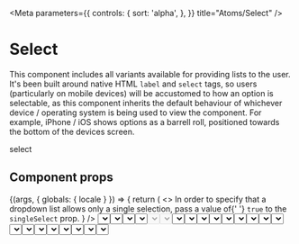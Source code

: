 
<!-- Components -->


<!-- Data -->


<Meta
  parameters={{
    controls: {
      sort: 'alpha',
    },
  }}
  title="Atoms/Select"
/>

# Select

This component includes all variants available for providing lists to the user. It's been built around native HTML `label` and `select` tags, so users (particularly on mobile devices) will be accustomed to how an option is selectable, as this component inherits the default behaviour of whichever device / operating system is being used to view the component. For example, iPhone / iOS shows options as a barrell roll, positioned towards the bottom of the devices screen.

<InformationPanel leadIn="Unique component id">select</InformationPanel>

## Component props

<Props of={Select} />

<!-- Single select -->

<Preview withSource="none">
  <Story name="Single select">
    {(args, { globals: { locale } }) => {
      return (
        <>
          <StoryHeading
            heading="Single select"
            summary={
              <>
                In order to specify that a dropdown list allows only a single selection, pass a value of{' '}
                <code>true</code> to the <code>singleSelect</code> prop.
              </>
            }
          />
          <Select
            colour="gray"
            id="single-select"
            items={[
              {
                text: Data[locale].singleSelect.optionText.replace('{INDEX}', '1'),
                value: 1,
              },
              {
                text: Data[locale].singleSelect.optionText.replace('{INDEX}', '2'),
                value: 2,
              },
              {
                text: Data[locale].singleSelect.optionText.replace('{INDEX}', '3'),
                value: 3,
              },
              {
                text: Data[locale].singleSelect.optionText.replace('{INDEX}', '4'),
                value: 4,
              },
              {
                text: Data[locale].singleSelect.optionText.replace('{INDEX}', '5'),
                value: 5,
              },
            ]}
            label={Data[locale].singleSelect.label}
            placeholder={Data[locale].placeholder}
            singleSelect={true}
          />
          <CodeBlock language="jsx">{`<Select
  colour="gray"
  id="single-select"
  items={[
    {
      text: "${Data[locale].singleSelect.optionText.replace('{INDEX}', '1')}",
      value: 1,
    },
    ...
  ]}
  label="${Data[locale].singleSelect.label}"
  placeholder="${Data[locale].placeholder}"
  singleSelect={true}
/>`}</CodeBlock>
        </>
      );
    }}
  </Story>
</Preview>

<!-- Multi-select -->

<Preview withSource="none">
  <Story name="Multi-select">
    {(args, { globals: { locale } }) => {
      return (
        <>
          <StoryHeading
            heading="Multi-select"
            summary={
              <>
                In order to specify that a dropdown list allows multiple selections, pass a value of <code>true</code>{' '}
                to the <code>multiSelect</code> prop.
              </>
            }
          />
          <Select
            colour="gray"
            id="multi-select"
            items={[
              {
                text: Data[locale].multiSelect.optionText.replace('{INDEX}', '1'),
                value: 1,
              },
              {
                text: Data[locale].multiSelect.optionText.replace('{INDEX}', '2'),
                value: 2,
              },
              {
                text: Data[locale].multiSelect.optionText.replace('{INDEX}', '3'),
                value: 3,
              },
              {
                text: Data[locale].multiSelect.optionText.replace('{INDEX}', '4'),
                value: 4,
              },
              {
                text: Data[locale].multiSelect.optionText.replace('{INDEX}', '5'),
                value: 5,
              },
            ]}
            label={Data[locale].multiSelect.label}
            multiSelect={true}
            placeholder={Data[locale].placeholder}
          />
          <CodeBlock language="jsx">{`<Select
  colour="gray"
  id="multi-select"
  items={[
    {
      text: "${Data[locale].multiSelect.optionText.replace('{INDEX}', '1')}",
      value: 1,
    },
    ...
  ]}
  label="${Data[locale].multiSelect.label}"
  multiSelect={true}
  placeholder="${Data[locale].placeholder}"
/>`}</CodeBlock>
        </>
      );
    }}
  </Story>
</Preview>

<!-- Disabled -->

<Preview withSource="none">
  <Story name="Disabled">
    {(args, { globals: { locale } }) => {
      return (
        <>
          <StoryHeading
            heading="Disabled"
            summary={
              <>
                In order to specify that a dropdown list is disabled, pass a value of <code>true</code> to the{' '}
                <code>disabled</code> prop.
              </>
            }
          />
          <Select
            disabled={true}
            id="disabled"
            items={[
              {
                text: Data[locale].disabledSelect.optionText.replace('{INDEX}', '1'),
                value: 1,
              },
              {
                text: Data[locale].disabledSelect.optionText.replace('{INDEX}', '2'),
                value: 2,
              },
              {
                text: Data[locale].disabledSelect.optionText.replace('{INDEX}', '3'),
                value: 3,
              },
              {
                text: Data[locale].disabledSelect.optionText.replace('{INDEX}', '4'),
                value: 4,
              },
              {
                text: Data[locale].disabledSelect.optionText.replace('{INDEX}', '5'),
                value: 5,
              },
            ]}
            label={Data[locale].disabledSelect.label}
            placeholder={Data[locale].placeholder}
            singleSelect={true}
          />
          <CodeBlock language="jsx">{`<Select
  disabled={true}
  id="disabled"
  items={[
    {
      text: "${Data[locale].disabledSelect.optionText.replace('{INDEX}', '1')}",
      value: 1,
    },
    ...
  ]}
  label="${Data[locale].disabledSelect.label}"
  placeholder="${Data[locale].placeholder}"
  singleSelect={true}
/>`}</CodeBlock>
        </>
      );
    }}
  </Story>
</Preview>

<!-- Auto-selected item(s) -->

<Preview withSource="none">
  <Story name="Auto-selected item(s)">
    {(args, { globals: { locale } }) => {
      return (
        <>
          <StoryHeading
            heading="Auto-selected item(s)"
            summary={
              <>
                It is possible to specify which options of a dropdown list should be selected by default. To do this,
                pass a value of <code>true</code> to the <code>selected</code> property of each <code>item</code> that
                is to be selected.
                <br />
                <br />
                <strong>Please note:</strong> this feature is available, and should be specified in exactly the same way
                whether a <code>singleSelect</code> or a <code>multiSelect</code> dropdown list is being defined.
              </>
            }
          />
          <Select
            colour="gray"
            id="auto-selected-items"
            items={[
              {
                selected: true,
                text: Data[locale].autoSelectedSelect.optionText.replace('{INDEX}', '1'),
                value: 1,
              },
              {
                selected: true,
                text: Data[locale].autoSelectedSelect.optionText.replace('{INDEX}', '2'),
                value: 2,
              },
              {
                text: Data[locale].autoSelectedSelect.optionText.replace('{INDEX}', '3'),
                value: 3,
              },
              {
                text: Data[locale].autoSelectedSelect.optionText.replace('{INDEX}', '4'),
                value: 4,
              },
              {
                text: Data[locale].autoSelectedSelect.optionText.replace('{INDEX}', '5'),
                value: 5,
              },
            ]}
            label={Data[locale].autoSelectedSelect.label}
            multiSelect={true}
          />
          <CodeBlock language="jsx">{`<Select
  colour="gray"
  id="auto-selected-items"
  items={[
    {
      selected: true,
      text: "${Data[locale].autoSelectedSelect.optionText.replace('{INDEX}', '1')}",
      value: 1,
    },
    {
      selected: true,
      text: "${Data[locale].autoSelectedSelect.optionText.replace('{INDEX}', '2')}",
      value: 2,
    },
    {
      text: "${Data[locale].autoSelectedSelect.optionText.replace('{INDEX}', '3')}",
      value: 3,
    },
    ...
  ]}
  label="${Data[locale].autoSelectedSelect.label}"
  multiSelect={true}
/>`}</CodeBlock>
        </>
      );
    }}
  </Story>
</Preview>

<!-- Colour variants -->

<Preview withSource="none">
  <Story name="Colour variants">
    {(args, { globals: { locale } }) => {
      return (
        <>
          <StoryHeading
            heading="Colour variants"
            summary={
              <>
                Any instance of <code>&lt;Select&gt;</code> can be themed with any of the base colours of the Alyasra
                colour palette. In order to specify which theme to use, pass the colour to the <code>colour</code> prop.
              </>
            }
          />
          <CodeBlock language="jsx">{`<Select
  colour="tan"
  id="single-select"
  items={[
    {
      text: "${Data[locale].colourVariants.optionText.replace('{COLOUR}', 'gray').replace('{INDEX}', '1')}",
      value: 1,
    },
    ...
  ]}
  label="${Data[locale].colourVariants.singleLabel.replace('{COLOUR}', 'gray')}"
  singleSelect={true}
/>`}</CodeBlock>
          <br />
          <Typography.SubHeading colour="teal" type="subHeading" variant={2}>
            Gray
          </Typography.SubHeading>
          <Grid.Row>
            <Grid.Col mobile={{ span: 12 }} tablet={{ span: 6 }}>
              <Select
                colour="gray"
                dataAttributes={{ 'data-component-spacing': '0' }}
                id="colour-variants-single-select-gray"
                items={[
                  {
                    text: Data[locale].colourVariants.optionText.replace('{COLOUR}', 'gray').replace('{INDEX}', '1'),
                    value: 1,
                  },
                  {
                    text: Data[locale].colourVariants.optionText.replace('{COLOUR}', 'gray').replace('{INDEX}', '2'),
                    value: 2,
                  },
                  {
                    text: Data[locale].colourVariants.optionText.replace('{COLOUR}', 'gray').replace('{INDEX}', '3'),
                    value: 3,
                  },
                  {
                    text: Data[locale].colourVariants.optionText.replace('{COLOUR}', 'gray').replace('{INDEX}', '4'),
                    value: 4,
                  },
                  {
                    text: Data[locale].colourVariants.optionText.replace('{COLOUR}', 'gray').replace('{INDEX}', '5'),
                    value: 5,
                  },
                ]}
                label={Data[locale].colourVariants.singleLabel.replace('{COLOUR}', 'gray')}
                placeholder={Data[locale].placeholder}
                singleSelect={true}
              />
            </Grid.Col>
            <Grid.Col mobile={{ span: 12 }} tablet={{ span: 6 }}>
              <Select
                colour="gray"
                dataAttributes={{ 'data-component-spacing': '0' }}
                id="colour-variants-multi-select-gray"
                items={[
                  {
                    selected: true,
                    text: Data[locale].colourVariants.optionText.replace('{COLOUR}', 'gray').replace('{INDEX}', '1'),
                    value: 1,
                  },
                  {
                    selected: true,
                    text: Data[locale].colourVariants.optionText.replace('{COLOUR}', 'gray').replace('{INDEX}', '2'),
                    value: 2,
                  },
                  {
                    text: Data[locale].colourVariants.optionText.replace('{COLOUR}', 'gray').replace('{INDEX}', '3'),
                    value: 3,
                  },
                  {
                    text: Data[locale].colourVariants.optionText.replace('{COLOUR}', 'gray').replace('{INDEX}', '4'),
                    value: 4,
                  },
                  {
                    text: Data[locale].colourVariants.optionText.replace('{COLOUR}', 'gray').replace('{INDEX}', '5'),
                    value: 5,
                  },
                ]}
                label={Data[locale].multiSelect.label.replace('{COLOUR}', 'gray')}
                multiSelect={true}
              />
            </Grid.Col>
          </Grid.Row>
          <br />
          <Typography.SubHeading colour="teal" type="subHeading" variant={2}>
            Green
          </Typography.SubHeading>
          <Grid.Row>
            <Grid.Col mobile={{ span: 12 }} tablet={{ span: 6 }}>
              <Select
                colour="green"
                dataAttributes={{ 'data-component-spacing': '0' }}
                id="colour-variants-single-select-green"
                items={[
                  {
                    text: Data[locale].colourVariants.optionText.replace('{COLOUR}', 'green').replace('{INDEX}', '1'),
                    value: 1,
                  },
                  {
                    text: Data[locale].colourVariants.optionText.replace('{COLOUR}', 'green').replace('{INDEX}', '2'),
                    value: 2,
                  },
                  {
                    text: Data[locale].colourVariants.optionText.replace('{COLOUR}', 'green').replace('{INDEX}', '3'),
                    value: 3,
                  },
                  {
                    text: Data[locale].colourVariants.optionText.replace('{COLOUR}', 'green').replace('{INDEX}', '4'),
                    value: 4,
                  },
                  {
                    text: Data[locale].colourVariants.optionText.replace('{COLOUR}', 'green').replace('{INDEX}', '5'),
                    value: 5,
                  },
                ]}
                label={Data[locale].colourVariants.singleLabel.replace('{COLOUR}', 'green')}
                placeholder={Data[locale].placeholder}
                singleSelect={true}
              />
            </Grid.Col>
            <Grid.Col mobile={{ span: 12 }} tablet={{ span: 6 }}>
              <Select
                colour="green"
                dataAttributes={{ 'data-component-spacing': '0' }}
                id="colour-variants-multi-select-green"
                items={[
                  {
                    selected: true,
                    text: Data[locale].colourVariants.optionText.replace('{COLOUR}', 'green').replace('{INDEX}', '1'),
                    value: 1,
                  },
                  {
                    selected: true,
                    text: Data[locale].colourVariants.optionText.replace('{COLOUR}', 'green').replace('{INDEX}', '2'),
                    value: 2,
                  },
                  {
                    text: Data[locale].colourVariants.optionText.replace('{COLOUR}', 'green').replace('{INDEX}', '3'),
                    value: 3,
                  },
                  {
                    text: Data[locale].colourVariants.optionText.replace('{COLOUR}', 'green').replace('{INDEX}', '4'),
                    value: 4,
                  },
                  {
                    text: Data[locale].colourVariants.optionText.replace('{COLOUR}', 'green').replace('{INDEX}', '5'),
                    value: 5,
                  },
                ]}
                label={Data[locale].multiSelect.label.replace('{COLOUR}', 'green')}
                multiSelect={true}
              />
            </Grid.Col>
          </Grid.Row>
          <br />
          <Typography.SubHeading colour="teal" type="subHeading" variant={2}>
            Maroon
          </Typography.SubHeading>
          <Grid.Row>
            <Grid.Col mobile={{ span: 12 }} tablet={{ span: 6 }}>
              <Select
                colour="maroon"
                dataAttributes={{ 'data-component-spacing': '0' }}
                id="colour-variants-single-select-maroon"
                items={[
                  {
                    text: Data[locale].colourVariants.optionText.replace('{COLOUR}', 'maroon').replace('{INDEX}', '1'),
                    value: 1,
                  },
                  {
                    text: Data[locale].colourVariants.optionText.replace('{COLOUR}', 'maroon').replace('{INDEX}', '2'),
                    value: 2,
                  },
                  {
                    text: Data[locale].colourVariants.optionText.replace('{COLOUR}', 'maroon').replace('{INDEX}', '3'),
                    value: 3,
                  },
                  {
                    text: Data[locale].colourVariants.optionText.replace('{COLOUR}', 'maroon').replace('{INDEX}', '4'),
                    value: 4,
                  },
                  {
                    text: Data[locale].colourVariants.optionText.replace('{COLOUR}', 'maroon').replace('{INDEX}', '5'),
                    value: 5,
                  },
                ]}
                label={Data[locale].colourVariants.singleLabel.replace('{COLOUR}', 'maroon')}
                placeholder={Data[locale].placeholder}
                singleSelect={true}
              />
            </Grid.Col>
            <Grid.Col mobile={{ span: 12 }} tablet={{ span: 6 }}>
              <Select
                colour="maroon"
                dataAttributes={{ 'data-component-spacing': '0' }}
                id="colour-variants-multi-select-maroon"
                items={[
                  {
                    selected: true,
                    text: Data[locale].colourVariants.optionText.replace('{COLOUR}', 'maroon').replace('{INDEX}', '1'),
                    value: 1,
                  },
                  {
                    selected: true,
                    text: Data[locale].colourVariants.optionText.replace('{COLOUR}', 'maroon').replace('{INDEX}', '2'),
                    value: 2,
                  },
                  {
                    text: Data[locale].colourVariants.optionText.replace('{COLOUR}', 'maroon').replace('{INDEX}', '3'),
                    value: 3,
                  },
                  {
                    text: Data[locale].colourVariants.optionText.replace('{COLOUR}', 'maroon').replace('{INDEX}', '4'),
                    value: 4,
                  },
                  {
                    text: Data[locale].colourVariants.optionText.replace('{COLOUR}', 'maroon').replace('{INDEX}', '5'),
                    value: 5,
                  },
                ]}
                label={Data[locale].multiSelect.label.replace('{COLOUR}', 'maroon')}
                multiSelect={true}
              />
            </Grid.Col>
          </Grid.Row>
          <br />
          <Typography.SubHeading colour="teal" type="subHeading" variant={2}>
            Orange
          </Typography.SubHeading>
          <Grid.Row>
            <Grid.Col mobile={{ span: 12 }} tablet={{ span: 6 }}>
              <Select
                colour="orange"
                dataAttributes={{ 'data-component-spacing': '0' }}
                id="colour-variants-single-select-orange"
                items={[
                  {
                    text: Data[locale].colourVariants.optionText.replace('{COLOUR}', 'orange').replace('{INDEX}', '1'),
                    value: 1,
                  },
                  {
                    text: Data[locale].colourVariants.optionText.replace('{COLOUR}', 'orange').replace('{INDEX}', '2'),
                    value: 2,
                  },
                  {
                    text: Data[locale].colourVariants.optionText.replace('{COLOUR}', 'orange').replace('{INDEX}', '3'),
                    value: 3,
                  },
                  {
                    text: Data[locale].colourVariants.optionText.replace('{COLOUR}', 'orange').replace('{INDEX}', '4'),
                    value: 4,
                  },
                  {
                    text: Data[locale].colourVariants.optionText.replace('{COLOUR}', 'orange').replace('{INDEX}', '5'),
                    value: 5,
                  },
                ]}
                label={Data[locale].colourVariants.singleLabel.replace('{COLOUR}', 'orange')}
                placeholder={Data[locale].placeholder}
                singleSelect={true}
              />
            </Grid.Col>
            <Grid.Col mobile={{ span: 12 }} tablet={{ span: 6 }}>
              <Select
                colour="orange"
                dataAttributes={{ 'data-component-spacing': '0' }}
                id="colour-variants-multi-select-orange"
                items={[
                  {
                    selected: true,
                    text: Data[locale].colourVariants.optionText.replace('{COLOUR}', 'orange').replace('{INDEX}', '1'),
                    value: 1,
                  },
                  {
                    selected: true,
                    text: Data[locale].colourVariants.optionText.replace('{COLOUR}', 'orange').replace('{INDEX}', '2'),
                    value: 2,
                  },
                  {
                    text: Data[locale].colourVariants.optionText.replace('{COLOUR}', 'orange').replace('{INDEX}', '3'),
                    value: 3,
                  },
                  {
                    text: Data[locale].colourVariants.optionText.replace('{COLOUR}', 'orange').replace('{INDEX}', '4'),
                    value: 4,
                  },
                  {
                    text: Data[locale].colourVariants.optionText.replace('{COLOUR}', 'orange').replace('{INDEX}', '5'),
                    value: 5,
                  },
                ]}
                label={Data[locale].multiSelect.label.replace('{COLOUR}', 'orange')}
                multiSelect={true}
              />
            </Grid.Col>
          </Grid.Row>
          <br />
          <Typography.SubHeading colour="teal" type="subHeading" variant={2}>
            Purple
          </Typography.SubHeading>
          <Grid.Row>
            <Grid.Col mobile={{ span: 12 }} tablet={{ span: 6 }}>
              <Select
                colour="purple"
                dataAttributes={{ 'data-component-spacing': '0' }}
                id="colour-variants-single-select-purple"
                items={[
                  {
                    text: Data[locale].colourVariants.optionText.replace('{COLOUR}', 'purple').replace('{INDEX}', '1'),
                    value: 1,
                  },
                  {
                    text: Data[locale].colourVariants.optionText.replace('{COLOUR}', 'purple').replace('{INDEX}', '2'),
                    value: 2,
                  },
                  {
                    text: Data[locale].colourVariants.optionText.replace('{COLOUR}', 'purple').replace('{INDEX}', '3'),
                    value: 3,
                  },
                  {
                    text: Data[locale].colourVariants.optionText.replace('{COLOUR}', 'purple').replace('{INDEX}', '4'),
                    value: 4,
                  },
                  {
                    text: Data[locale].colourVariants.optionText.replace('{COLOUR}', 'purple').replace('{INDEX}', '5'),
                    value: 5,
                  },
                ]}
                label={Data[locale].colourVariants.singleLabel.replace('{COLOUR}', 'purple')}
                placeholder={Data[locale].placeholder}
                singleSelect={true}
              />
            </Grid.Col>
            <Grid.Col mobile={{ span: 12 }} tablet={{ span: 6 }}>
              <Select
                colour="purple"
                dataAttributes={{ 'data-component-spacing': '0' }}
                id="colour-variants-multi-select-purple"
                items={[
                  {
                    selected: true,
                    text: Data[locale].colourVariants.optionText.replace('{COLOUR}', 'purple').replace('{INDEX}', '1'),
                    value: 1,
                  },
                  {
                    selected: true,
                    text: Data[locale].colourVariants.optionText.replace('{COLOUR}', 'purple').replace('{INDEX}', '2'),
                    value: 2,
                  },
                  {
                    text: Data[locale].colourVariants.optionText.replace('{COLOUR}', 'purple').replace('{INDEX}', '3'),
                    value: 3,
                  },
                  {
                    text: Data[locale].colourVariants.optionText.replace('{COLOUR}', 'purple').replace('{INDEX}', '4'),
                    value: 4,
                  },
                  {
                    text: Data[locale].colourVariants.optionText.replace('{COLOUR}', 'purple').replace('{INDEX}', '5'),
                    value: 5,
                  },
                ]}
                label={Data[locale].multiSelect.label.replace('{COLOUR}', 'purple')}
                multiSelect={true}
              />
            </Grid.Col>
          </Grid.Row>
          <br />
          <Typography.SubHeading colour="teal" type="subHeading" variant={2}>
            Tan
          </Typography.SubHeading>
          <Grid.Row>
            <Grid.Col mobile={{ span: 12 }} tablet={{ span: 6 }}>
              <Select
                colour="tan"
                dataAttributes={{ 'data-component-spacing': '0' }}
                id="colour-variants-single-select-tan"
                items={[
                  {
                    text: Data[locale].colourVariants.optionText.replace('{COLOUR}', 'tan').replace('{INDEX}', '1'),
                    value: 1,
                  },
                  {
                    text: Data[locale].colourVariants.optionText.replace('{COLOUR}', 'tan').replace('{INDEX}', '2'),
                    value: 2,
                  },
                  {
                    text: Data[locale].colourVariants.optionText.replace('{COLOUR}', 'tan').replace('{INDEX}', '3'),
                    value: 3,
                  },
                  {
                    text: Data[locale].colourVariants.optionText.replace('{COLOUR}', 'tan').replace('{INDEX}', '4'),
                    value: 4,
                  },
                  {
                    text: Data[locale].colourVariants.optionText.replace('{COLOUR}', 'tan').replace('{INDEX}', '5'),
                    value: 5,
                  },
                ]}
                label={Data[locale].colourVariants.singleLabel.replace('{COLOUR}', 'tan')}
                placeholder={Data[locale].placeholder}
                singleSelect={true}
              />
            </Grid.Col>
            <Grid.Col mobile={{ span: 12 }} tablet={{ span: 6 }}>
              <Select
                colour="tan"
                dataAttributes={{ 'data-component-spacing': '0' }}
                id="colour-variants-multi-select-tan"
                items={[
                  {
                    selected: true,
                    text: Data[locale].colourVariants.optionText.replace('{COLOUR}', 'tan').replace('{INDEX}', '1'),
                    value: 1,
                  },
                  {
                    selected: true,
                    text: Data[locale].colourVariants.optionText.replace('{COLOUR}', 'tan').replace('{INDEX}', '2'),
                    value: 2,
                  },
                  {
                    text: Data[locale].colourVariants.optionText.replace('{COLOUR}', 'tan').replace('{INDEX}', '3'),
                    value: 3,
                  },
                  {
                    text: Data[locale].colourVariants.optionText.replace('{COLOUR}', 'tan').replace('{INDEX}', '4'),
                    value: 4,
                  },
                  {
                    text: Data[locale].colourVariants.optionText.replace('{COLOUR}', 'tan').replace('{INDEX}', '5'),
                    value: 5,
                  },
                ]}
                label={Data[locale].multiSelect.label.replace('{COLOUR}', 'tan')}
                multiSelect={true}
              />
            </Grid.Col>
          </Grid.Row>
          <br />
          <Typography.SubHeading colour="teal" type="subHeading" variant={2}>
            Teal
          </Typography.SubHeading>
          <Grid.Row>
            <Grid.Col mobile={{ span: 12 }} tablet={{ span: 6 }}>
              <Select
                colour="teal"
                dataAttributes={{ 'data-component-spacing': '0' }}
                id="colour-variants-single-select-teal"
                items={[
                  {
                    text: Data[locale].colourVariants.optionText.replace('{COLOUR}', 'teal').replace('{INDEX}', '1'),
                    value: 1,
                  },
                  {
                    text: Data[locale].colourVariants.optionText.replace('{COLOUR}', 'teal').replace('{INDEX}', '2'),
                    value: 2,
                  },
                  {
                    text: Data[locale].colourVariants.optionText.replace('{COLOUR}', 'teal').replace('{INDEX}', '3'),
                    value: 3,
                  },
                  {
                    text: Data[locale].colourVariants.optionText.replace('{COLOUR}', 'teal').replace('{INDEX}', '4'),
                    value: 4,
                  },
                  {
                    text: Data[locale].colourVariants.optionText.replace('{COLOUR}', 'teal').replace('{INDEX}', '5'),
                    value: 5,
                  },
                ]}
                label={Data[locale].colourVariants.singleLabel.replace('{COLOUR}', 'teal')}
                placeholder={Data[locale].placeholder}
                singleSelect={true}
              />
            </Grid.Col>
            <Grid.Col mobile={{ span: 12 }} tablet={{ span: 6 }}>
              <Select
                colour="teal"
                dataAttributes={{ 'data-component-spacing': '0' }}
                id="colour-variants-multi-select-teal"
                items={[
                  {
                    selected: true,
                    text: Data[locale].colourVariants.optionText.replace('{COLOUR}', 'teal').replace('{INDEX}', '1'),
                    value: 1,
                  },
                  {
                    selected: true,
                    text: Data[locale].colourVariants.optionText.replace('{COLOUR}', 'teal').replace('{INDEX}', '2'),
                    value: 2,
                  },
                  {
                    text: Data[locale].colourVariants.optionText.replace('{COLOUR}', 'teal').replace('{INDEX}', '3'),
                    value: 3,
                  },
                  {
                    text: Data[locale].colourVariants.optionText.replace('{COLOUR}', 'teal').replace('{INDEX}', '4'),
                    value: 4,
                  },
                  {
                    text: Data[locale].colourVariants.optionText.replace('{COLOUR}', 'teal').replace('{INDEX}', '5'),
                    value: 5,
                  },
                ]}
                label={Data[locale].multiSelect.label.replace('{COLOUR}', 'teal')}
                multiSelect={true}
              />
            </Grid.Col>
          </Grid.Row>
        </>
      );
    }}
  </Story>
</Preview>
